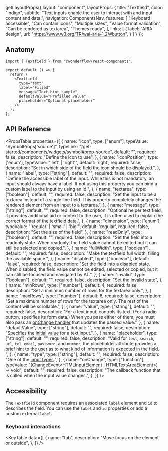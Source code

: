 
  getLayoutProps({
    layout: "component",
    layoutProps: {
      title: "Textfield",
      color: "indigo",
      subtitle: "Text inputs enable the user to interact with and input content and data.",
      navigation: ComponentsNav,
      features: [
        "Keyboard accessible",
        "Can contain icons",
        "Multiple sizes",
        "Value format validation",
        "Can be rendered as textarea",
        "Themes ready",
      ],
      links: [
        {
          label: "ARIA design",
          url: "https://www.w3.org/TR/wai-aria-1.2/#button",
        }
      ]
    }
  });

<LiveArea>
  <Textfield
    type="text"
    label="Label"
    message="Text hint sample"
    defaultValue="Prefilled value"
    placeholder="Optional placeholder"
  />
</LiveArea>


## Anatomy

```tsx lines="1,5-10"
import { Textfield } from "@wonderflow/react-components";

export default () => {
  return (
    <Textfield
      type="text"
      label="Filled"
      message="Text hint sample"
      defaultValue="Prefilled value"
      placeholder="Optional placeholder"
    />
  );
};
```

## API Reference

<PropsTable
  properties={[
    {
      name: "icon",
      type: ["enum"],
      typeValue: "SymbolProps['source']",
      typeLink: "/get-started/components/widgets/symbol#prop-source",
      default: "",
      required: false,
      description: "Define the icon to use",
    },
    {
      name: "iconPosition",
      type: ['enum'],
      typeValue: "'left' | 'right'",
      default: 'right',
      required: false,
      description: "Set in which side of the field the icon should be displayed.",
    },
    {
      name: "label",
      type: ["string"],
      default: "",
      required: false,
      description: "Define the accessible label of the input. While this is not mandatory, an input should always have a label. If not using this property you can bind a custom label to the input by using an id.",
    },
    {
      name: "textarea",
      type: ["boolean"],
      default: "",
      required: false,
      description: "Set the input to be a textarea instead of a single line field. This property completely changes the rendered element from an input to a textarea.",
    },
    {
      name: "message",
      type: ["string"],
      default: "",
      required: false,
      description: "Optional helper text field, it provides additional aid or context to the user, it is often used to explain the correct format of the textfield data.",
    },
    {
      name: "dimension",
      type: ['enum'],
      typeValue: "'regular' | 'small' | 'big'",
      default: 'regular',
      required: false,
      description: "Set the size of the field",
    },
    {
      name: "readOnly",
      type: ["boolean"],
      default: "",
      required: false,
      description: "Set the field into a readonly state. When readonly, the field value cannot be edited but it can still be selected and copied.",
    },
    {
      name: "fullWidth",
      type: ["boolean"],
      default: "",
      required: false,
      description: "Make the textfield full width, filling the available space.",
    },
    {
      name: "disabled",
      type: ["boolean"],
      default: "false",
      required: false,
      description: "Set the field into a disabled state. When disabled, the field value cannot be edited, selected or copied, but it can still be focused and navigated by AT.",
    },
    {
      name: "invalid",
      type: ["boolean"],
      default: "",
      required: false,
      description: "Set the invalid state",
    },
    {
      name: "minRows",
      type: ["number"],
      default: 4,
      required: false,
      description: "Set a minimum number of rows for the textarea only.",
    },
    {
      name: "maxRows",
      type: ["number"],
      default: 6,
      required: false,
      description: "Set a maximum number of rows for the textarea only. The rest of the content will be scrollable.",
    },
    {
      name: "value",
      type: ["string"],
      default: "",
      required: false,
      description: "For a text input, controls its text. (For a radio button, specifies its form data.) When you pass either of them, you must also pass an [onChange handler](https://react.dev/reference/react-dom/components/input#input) that updates the passed value.",
    },
    {
      name: "defaultValue",
      type: ["string"],
      default: "",
      required: false,
      description: "Specifies the [initial value](https://react.dev/reference/react-dom/components/input#providing-an-initial-value-for-an-input) for a text input.",
    },
    {
      name: "placeholder",
      type: ["string"],
      default: "",
      required: false,
      description: "Valid for `text`, `search`, `url`, `tel`, `email`, `password`, and `number`, the placeholder attribute provides a brief hint to the user as to what kind of information is expected in the field. ",
    },
    {
      name: "type",
      type: ["string"],
      default: "",
      required: false,
      description: "One of the [input types](https://developer.mozilla.org/en-US/docs/Web/HTML/Element/input#input_types).",
    },
    {
      name: "onChange",
      type: ["function"],
      typeValue: "(ChangeEvent<HTMLInputElement | HTMLTextAreaElement>) => void",
      default: "",
      required: false,
      description: "The callback function that is called when the input value changes.",
    },
  ]}
/>

## Accessibility

The `Textfield` component requires an associated `label` element and `id` to describes the field. You can use the `label` and `id` properties or add a custom external `label`.

### Keyboard interactions
<KeyTable
  data={[
    {
      name: "tab",
      description: "Move focus on the element or outside",
    },
  ]}
/>

